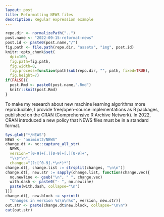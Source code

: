 ```yaml
---
layout: post
title: Reformatting NEWS files
description: Regular expression example
---
```


```r
repo.dir <- normalizePath("..")
post.name <- "2022-09-15-reformat-news"
post.id <- paste0(post.name,"/")
fig.path <- file.path(repo.dir, "assets", "img", post.id)
knitr::opts_chunk$set(
  dpi=100,
  fig.path=fig.path,
  fig.width=8,
  fig.process=function(path)sub(repo.dir, "", path, fixed=TRUE),
  fig.height=7)
if(FALSE){
  post.Rmd <- paste0(post.name,".Rmd")
  knitr::knit(post.Rmd)
}
```

To make my research about new machine learning algorithms more
reproducible, I provide free/open-source implementations as R
packages, published on the CRAN (Comprehensive R Archive Network).  In
2022, CRAN introduced a new policy that NEWS files must be in a
standard format.

```r
Sys.glob("*/NEWS")
NEWS <- "animint2/NEWS"
change.dt <- nc::capture_all_str(
  NEWS,
  version="[0-9]+[.][0-9]+[.][0-9]+",
  "\\s*\n",
  changes="(?:[^0-9].*\n*)*")
change.dt[, change.list := strsplit(changes, "\n\n")]
change.dt[, new.str := sapply(change.list, function(change.vec){
  no.newline <- gsub("\n", " ", change.vec)
  with.dash <- paste0("- ", no.newline)
  paste(with.dash, collapse="\n")
})]
change.dt[, new.block := sprintf(
  "Changes in version %s\n\n%s", version, new.str)]
out.str <- paste(change.dt$new.block, collapse="\n\n")
cat(out.str)
```

